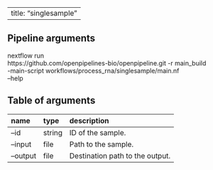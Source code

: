 
---
title: "singlesample"
---

## Pipeline arguments

nextflow run \
https://github.com/openpipelines-bio/openpipeline.git -r main_build \
-main-script workflows/process_rna/singlesample/main.nf \
--help

## Table of arguments

| name     | type   | description                     |
|:---------|:-------|:--------------------------------|
| --id     | string | ID of the sample.               |
| --input  | file   | Path to the sample.             |
| --output | file   | Destination path to the output. |